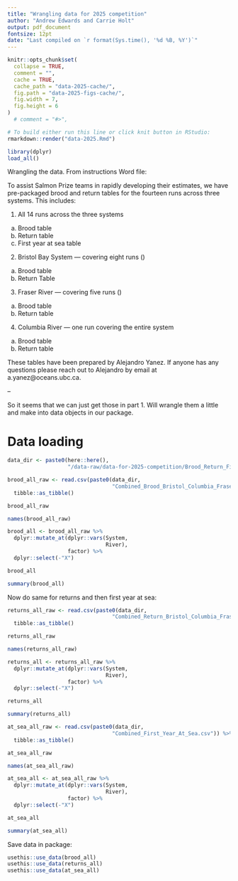 ```yaml
---
title: "Wrangling data for 2025 competition"
author: "Andrew Edwards and Carrie Holt"
output: pdf_document
fontsize: 12pt
date: "Last compiled on `r format(Sys.time(), '%d %B, %Y')`"
---
```


```r
knitr::opts_chunk$set(
  collapse = TRUE,
  comment = "",
  cache = TRUE,
  cache_path = "data-2025-cache/",
  fig.path = "data-2025-figs-cache/",
  fig.width = 7,
  fig.height = 6
)
  # comment = "#>",
```

```r
# To build either run this line or click knit button in RStudio:
rmarkdown::render("data-2025.Rmd")
```

```r
library(dplyr)
load_all()
```

Wrangling the data. From instructions Word file:


To assist Salmon Prize teams in rapidly developing their estimates, we have pre-packaged brood and return tables for the fourteen runs across three systems. This includes:

1.	All 14 runs across the three systems
a.	Brood table
b.	Return table
c.	First year at sea table

2.	Bristol Bay System — covering eight runs ()
a.	Brood table
b.	Return Table

3.	Fraser River — covering five runs ()
a.	Brood table
b.	Return table

4.	Columbia River — one run covering the entire system
a.	Brood table
b.	Return table

These tables have been prepared by Alejandro Yanez. If anyone has any questions please reach out to Alejandro by email at a.yanez@oceans.ubc.ca.

--

So it seems that we can just get those in part 1. Will wrangle them a little and
make into data objects in our package.


# Data loading


```r
data_dir <- paste0(here::here(),
                   "/data-raw/data-for-2025-competition/Brood_Return_First_Year_At_Sea_Tables/")

brood_all_raw <- read.csv(paste0(data_dir,
                                 "Combined_Brood_Bristol_Columbia_Fraser.csv")) %>%
  tibble::as_tibble()

brood_all_raw

names(brood_all_raw)

brood_all <- brood_all_raw %>%
  dplyr::mutate_at(dplyr::vars(System,
                               River),
                   factor) %>%
  dplyr::select(-"X")

brood_all

summary(brood_all)
```

Now do same for returns and then first year at sea:
```r
returns_all_raw <- read.csv(paste0(data_dir,
                                 "Combined_Return_Bristol_Columbia_Fraser.csv")) %>%
  tibble::as_tibble()

returns_all_raw

names(returns_all_raw)

returns_all <- returns_all_raw %>%
  dplyr::mutate_at(dplyr::vars(System,
                               River),
                   factor) %>%
  dplyr::select(-"X")

returns_all

summary(returns_all)
```

```r
at_sea_all_raw <- read.csv(paste0(data_dir,
                                 "Combined_First_Year_At_Sea.csv")) %>%
  tibble::as_tibble()

at_sea_all_raw

names(at_sea_all_raw)

at_sea_all <- at_sea_all_raw %>%
  dplyr::mutate_at(dplyr::vars(System,
                               River),
                   factor) %>%
  dplyr::select(-"X")

at_sea_all

summary(at_sea_all)
```

Save data in package:
```r
usethis::use_data(brood_all)
usethis::use_data(returns_all)
usethis::use_data(at_sea_all)
```
